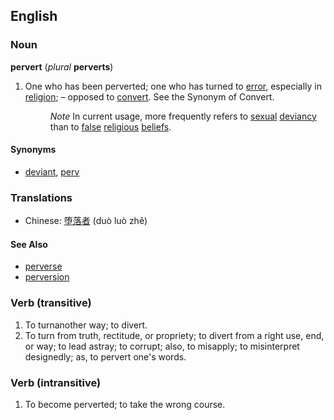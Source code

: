==English==
===Noun===
'''pervert''' (''plural'' '''perverts''')

#One who has been perverted; one who has turned to [[error]], especially in [[religion]]; – opposed to [[convert]]. See the Synonym of Convert.
#:''Note'' In current usage, more frequently refers to [[sexual]] [[deviancy]] than to [[false]] [[religious]] [[belief]]s.

====Synonyms====
*[[deviant]], [[perv]]

===Translations===
*Chinese: [[堕落者]] (duò luò zhě)

====See Also====
*[[perverse]]
*[[perversion]]

===Verb (transitive)===
#To turnanother way; to divert.
#To turn from truth, rectitude, or propriety; to divert from a right use, end, or way; to lead astray; to corrupt; also, to misapply; to misinterpret designedly; as, to pervert one's words.

===Verb (intransitive)===
#To become perverted; to take the wrong course.